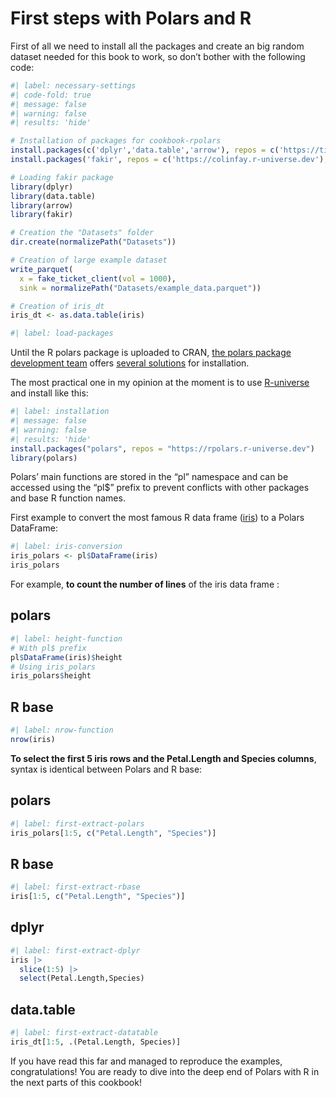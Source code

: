 # First steps with Polars and R

First of all we need to install all the packages and create an big random dataset needed for this book to work, so don't bother with the following code:

```r
#| label: necessary-settings
#| code-fold: true
#| message: false
#| warning: false
#| results: 'hide'

# Installation of packages for cookbook-rpolars
install.packages(c('dplyr','data.table','arrow'), repos = c('https://tidyverse.r-universe.dev'),dependencies = TRUE)
install.packages('fakir', repos = c('https://colinfay.r-universe.dev'),dependencies = TRUE)

# Loading fakir package
library(dplyr)
library(data.table)
library(arrow)
library(fakir)

# Creation the "Datasets" folder
dir.create(normalizePath("Datasets"))

# Creation of large example dataset
write_parquet(
  x = fake_ticket_client(vol = 1000),
  sink = normalizePath("Datasets/example_data.parquet"))

# Creation of iris_dt
iris_dt <- as.data.table(iris)
```

```r
#| label: load-packages

```

Until the R polars package is uploaded to CRAN, [the polars package development team](https://github.com/pola-rs/r-polars/graphs/contributors) offers [several solutions](https://rpolars.github.io/#install) for installation.

The most practical one in my opinion at the moment is to use [R-universe](https://r-universe.dev/search/) and install like this: 

``` r
#| label: installation
#| message: false
#| warning: false
#| results: 'hide'
install.packages("polars", repos = "https://rpolars.r-universe.dev")
library(polars)
```

Polars' main functions are stored in the "pl" namespace and can be accessed using the "pl$" prefix to prevent conflicts with other packages and base R function names.

First example to convert the most famous R data frame ([iris](https://archive.ics.uci.edu/ml/datasets/iris)) to a Polars DataFrame:

``` r
#| label: iris-conversion
iris_polars <- pl$DataFrame(iris)
iris_polars
```

For example, **to count the number of lines** of the iris data frame :  

::: {.panel-tabset}
## polars

```r
#| label: height-function
# With pl$ prefix
pl$DataFrame(iris)$height
# Using iris_polars
iris_polars$height
```

## R base

```r
#| label: nrow-function
nrow(iris)
```

:::

**To select the first 5 iris rows and the Petal.Length and Species columns**, syntax is identical between Polars and R base:

::: {.panel-tabset}
## polars

```r
#| label: first-extract-polars
iris_polars[1:5, c("Petal.Length", "Species")]
```

## R base

```r
#| label: first-extract-rbase
iris[1:5, c("Petal.Length", "Species")]
```

## dplyr

```r
#| label: first-extract-dplyr
iris |> 
  slice(1:5) |> 
  select(Petal.Length,Species)
```

## data.table

```r
#| label: first-extract-datatable
iris_dt[1:5, .(Petal.Length, Species)]
```

:::

If you have read this far and managed to reproduce the examples, congratulations! You are ready to dive into the deep end of Polars with R in the next parts of this cookbook!